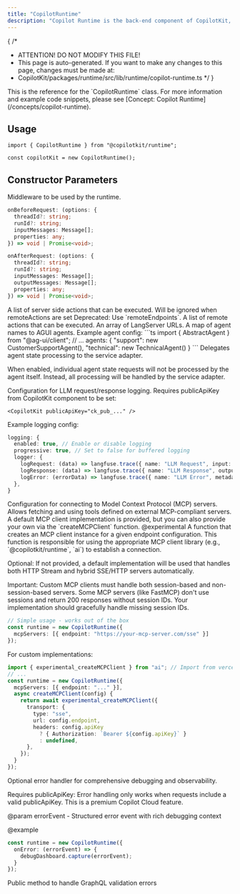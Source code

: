 ```yaml
---
title: "CopilotRuntime"
description: "Copilot Runtime is the back-end component of CopilotKit, enabling interaction with LLMs."
---
```


{
 /*
  * ATTENTION! DO NOT MODIFY THIS FILE!
  * This page is auto-generated. If you want to make any changes to this page, changes must be made at:
  * CopilotKit/packages/runtime/src/lib/runtime/copilot-runtime.ts
  */
}
<Callout type="info">
  This is the reference for the `CopilotRuntime` class. For more information and example code snippets, please see [Concept: Copilot Runtime](/concepts/copilot-runtime).
</Callout>
 
## Usage
 
```tsx
import { CopilotRuntime } from "@copilotkit/runtime";
 
const copilotKit = new CopilotRuntime();
```

## Constructor Parameters

<PropertyReference name="middleware" type="Middleware"  > 
Middleware to be used by the runtime.
 
  ```ts
  onBeforeRequest: (options: {
    threadId?: string;
    runId?: string;
    inputMessages: Message[];
    properties: any;
  }) => void | Promise<void>;
  ```
 
  ```ts
  onAfterRequest: (options: {
    threadId?: string;
    runId?: string;
    inputMessages: Message[];
    outputMessages: Message[];
    properties: any;
  }) => void | Promise<void>;
  ```
</PropertyReference>

<PropertyReference name="actions" type="ActionsConfiguration<T>"  > 
A list of server side actions that can be executed. Will be ignored when remoteActions are set
</PropertyReference>

<PropertyReference name="remoteActions" type="CopilotKitEndpoint[]"  > 
Deprecated: Use `remoteEndpoints`.
</PropertyReference>

<PropertyReference name="remoteEndpoints" type="EndpointDefinition[]"  > 
A list of remote actions that can be executed.
</PropertyReference>

<PropertyReference name="langserve" type="RemoteChainParameters[]"  > 
An array of LangServer URLs.
</PropertyReference>

<PropertyReference name="agents" type="Record<string, AbstractAgent>"  > 
A map of agent names to AGUI agents.
  Example agent config:
  ```ts
  import { AbstractAgent } from "@ag-ui/client";
  // ...
  agents: {
    "support": new CustomerSupportAgent(),
    "technical": new TechnicalAgent()
  }
  ```
</PropertyReference>

<PropertyReference name="delegateAgentProcessingToServiceAdapter" type="boolean"  > 
Delegates agent state processing to the service adapter.
 
  When enabled, individual agent state requests will not be processed by the agent itself.
  Instead, all processing will be handled by the service adapter.
</PropertyReference>

<PropertyReference name="observability_c" type="CopilotObservabilityConfig"  > 
Configuration for LLM request/response logging.
  Requires publicApiKey from CopilotKit component to be set:
 
  ```tsx
  <CopilotKit publicApiKey="ck_pub_..." />
  ```
 
  Example logging config:
  ```ts
  logging: {
    enabled: true, // Enable or disable logging
    progressive: true, // Set to false for buffered logging
    logger: {
      logRequest: (data) => langfuse.trace({ name: "LLM Request", input: data }),
      logResponse: (data) => langfuse.trace({ name: "LLM Response", output: data }),
      logError: (errorData) => langfuse.trace({ name: "LLM Error", metadata: errorData }),
    },
  }
  ```
</PropertyReference>

<PropertyReference name="mcpServers" type="MCPEndpointConfig[]"  > 
Configuration for connecting to Model Context Protocol (MCP) servers.
  Allows fetching and using tools defined on external MCP-compliant servers.
  A default MCP client implementation is provided, but you can also provide your own
  via the `createMCPClient` function.
  @experimental
</PropertyReference>

<PropertyReference name="createMCPClient" type="CreateMCPClientFunction"  > 
A function that creates an MCP client instance for a given endpoint configuration.
  This function is responsible for using the appropriate MCP client library
  (e.g., `@copilotkit/runtime`, `ai`) to establish a connection.
  
  Optional: If not provided, a default implementation will be used that handles
  both HTTP Stream and hybrid SSE/HTTP servers automatically.
 
  Important: Custom MCP clients must handle both session-based and non-session-based servers.
  Some MCP servers (like FastMCP) don't use sessions and return 200 responses without session IDs.
  Your implementation should gracefully handle missing session IDs.
 
  ```typescript
  // Simple usage - works out of the box
  const runtime = new CopilotRuntime({
    mcpServers: [{ endpoint: "https://your-mcp-server.com/sse" }]
  });
  ```
  
  For custom implementations:
  ```typescript
  import { experimental_createMCPClient } from "ai"; // Import from vercel ai library
  // ...
  const runtime = new CopilotRuntime({
    mcpServers: [{ endpoint: "..." }],
    async createMCPClient(config) {
      return await experimental_createMCPClient({
        transport: {
          type: "sse",
          url: config.endpoint,
          headers: config.apiKey
            ? { Authorization: `Bearer ${config.apiKey}` }
            : undefined,
        },
      });
    }
  });
  ```
</PropertyReference>

<PropertyReference name="onError" type="CopilotErrorHandler"  > 
Optional error handler for comprehensive debugging and observability.
 
  Requires publicApiKey: Error handling only works when requests include a valid publicApiKey.
  This is a premium Copilot Cloud feature.
 
  @param errorEvent - Structured error event with rich debugging context
 
  @example
  ```typescript
  const runtime = new CopilotRuntime({
    onError: (errorEvent) => {
      debugDashboard.capture(errorEvent);
    }
  });
  ```
</PropertyReference>

<PropertyReference name="onStopGeneration" type="OnStopGenerationHandler"  > 

</PropertyReference>

<PropertyReference name="processRuntimeRequest" type="request: CopilotRuntimeRequest">


  <PropertyReference name="request" type="CopilotRuntimeRequest" required>
  
  </PropertyReference>

</PropertyReference>

<PropertyReference name="getAllAgents" type="graphqlContext: GraphQLContext">


  <PropertyReference name="graphqlContext" type="GraphQLContext" required>
  
  </PropertyReference>

</PropertyReference>

<PropertyReference name="discoverAgentsFromEndpoints" type="graphqlContext: GraphQLContext">


  <PropertyReference name="graphqlContext" type="GraphQLContext" required>
  
  </PropertyReference>

</PropertyReference>

<PropertyReference name="loadAgentState" type="graphqlContext: GraphQLContext, threadId: string, agentName: string">


  <PropertyReference name="graphqlContext" type="GraphQLContext" required>
  
  </PropertyReference>

  <PropertyReference name="threadId" type="string" required>
  
  </PropertyReference>

  <PropertyReference name="agentName" type="string" required>
  
  </PropertyReference>

</PropertyReference>

<PropertyReference name="errorGraphQLError" type="error: { message: string; code: string; type: string }, context: {
      operation: string;
      cloudConfigPresent: boolean;
      guardrailsEnabled: boolean;
    }">
Public method to handle GraphQL validation errors

  <PropertyReference name="error" type="{ message: string; code: string; type: string }" required>
  
  </PropertyReference>

  <PropertyReference name="context" type="{
      operation: string;
      cloudConfigPresent: boolean;
      guardrailsEnabled: boolean;
    }" required>
  
  </PropertyReference>

</PropertyReference>

